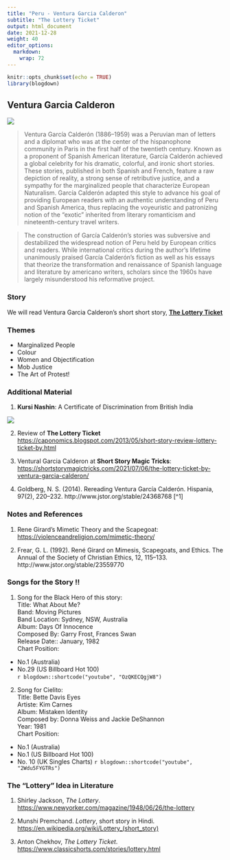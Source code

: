 ```yaml
---
title: "Peru - Ventura Garcia Calderon"
subtitle: "The Lottery Ticket"
output: html_document
date: 2021-12-28
weight: 40
editor_options: 
  markdown: 
    wrap: 72
---
```


```r
knitr::opts_chunk$set(echo = TRUE)
library(blogdown)
```

## Ventura Garcia Calderon

![](https://upload.wikimedia.org/wikipedia/commons/thumb/2/2a/Ventura_Garcia_Calderon.jpg/330px-Ventura_Garcia_Calderon.jpg)

> Ventura García Calderón (1886–1959) was a Peruvian man of letters and a diplomat who was at the center of the hispanophone community in Paris in the first half of the twentieth century. Known as a proponent of Spanish American literature, García Calderón achieved a global celebrity for his dramatic, colorful, and ironic short stories. These stories, published in both Spanish and French, feature a raw depiction of reality, a strong sense of retributive justice, and a sympathy for the marginalized people that characterize European Naturalism. García Calderón adapted this style to advance his goal of providing European readers with an authentic understanding of Peru and Spanish America, thus replacing the voyeuristic and patronizing notion of the "exotic" inherited from literary romanticism and nineteenth-century travel writers. 

> The construction of García Calderón's stories was subversive and destabilized the widespread notion of Peru held by European critics and readers. While international critics during the author's lifetime unanimously praised García Calderón's fiction as well as his essays that theorize the transformation and renaissance of Spanish language and literature by americano writers, scholars since the 1960s have largely misunderstood his reformative project. 

### Story

We will read Ventura Garcia Calderon's short short story, <u>[**The Lottery Ticket**](/pdf/ISTW/TheLotteryTicket.docx)</u>


### Themes

- Marginalized People
- Colour
- Women and Objectification
- Mob Justice
- The Art of Protest!

  
### Additional Material

1. **Kursi Nashin**: A Certificate of Discrimination from British India

![](KursiNashin.jpg)

2. Review of **The Lottery Ticket** <https://caponomics.blogspot.com/2013/05/short-story-review-lottery-ticket-by.html>

2. Ventural Garcia Calderon at **Short Story Magic Tricks**: <https://shortstorymagictricks.com/2021/07/06/the-lottery-ticket-by-ventura-garcia-calderon/>

4. Goldberg, N. S. (2014). Rereading Ventura García Calderón. Hispania, 97(2), 220–232. http://www.jstor.org/stable/24368768 [^1]


### Notes and References  

1. Rene Girard's Mimetic Theory and the Scapegoat: <https://violenceandreligion.com/mimetic-theory/>

2. Frear, G. L. (1992). René Girard on Mimesis, Scapegoats, and Ethics. The Annual of the Society of Christian Ethics, 12, 115–133. http://www.jstor.org/stable/23559770


### Songs for the Story !!

1. Song for the Black Hero of this story:  
Title: What About Me?  
Band: Moving Pictures  
Band Location: Sydney, NSW, Australia  
Album: Days Of Innocence  
Composed By: Garry Frost, Frances Swan  
Release Date:: January, 1982  
Chart Position:   
- No.1 (Australia)  
- No.29 (US Billboard Hot 100)  
`r blogdown::shortcode("youtube", "OzQKECQgjW8")`  


2. Song for Cielito:  
Title: Bette Davis Eyes  
Artiste: Kim Carnes  
Album: Mistaken Identity  
Composed by: Donna Weiss and Jackie DeShannon  
Year: 1981  
Chart Position:  
- No.1 (Australia)  
- No.1 (US Billboard Hot 100)  
- No. 10 (UK Singles Charts)
`r blogdown::shortcode("youtube", "2Wdu5FYGTRs")`  

### The "Lottery" Idea in Literature

1. Shirley Jackson, *The Lottery*. <https://www.newyorker.com/magazine/1948/06/26/the-lottery>

1. Munshi Premchand. *Lottery*, short story in Hindi.  <https://en.wikipedia.org/wiki/Lottery_(short_story)> 

1. Anton Chekhov, *The Lottery Ticket*. <https://www.classicshorts.com/stories/lottery.html>


